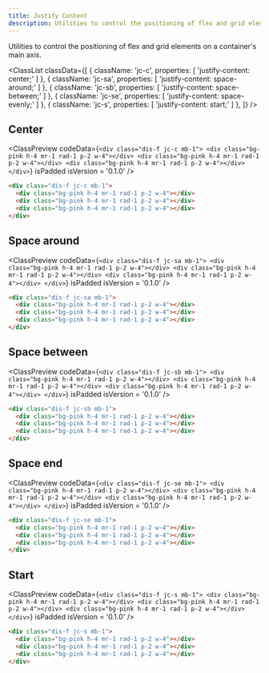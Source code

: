 ```yaml
---
title: Justify Content
description: Utilities to control the positioning of flex and grid elements on a container's main axis.
---
```



Utilities to control the positioning of flex and grid elements on a container's main axis.

<ClassList
  classData={[
    {
      className: 'jc-c',
      properties: [
        'justify-content: center;'
      ]
    },
    {
      className: 'jc-sa',
      properties: [
        'justify-content: space-around;'
      ]
    },
    {
      className: 'jc-sb',
      properties: [
        'justify-content: space-between;'
      ]
    },
    {
      className: 'jc-se',
      properties: [
        'justify-content: space-evenly;'
      ]
    },
    {
      className: 'jc-s',
      properties: [
        'justify-content: start;'
      ]
    },
  ]}
/>

## Center

<ClassPreview
  codeData={`
    <div class="dis-f jc-c mb-1">
      <div class="bg-pink h-4 mr-1 rad-1 p-2 w-4"></div>
      <div class="bg-pink h-4 mr-1 rad-1 p-2 w-4"></div>
      <div class="bg-pink h-4 mr-1 rad-1 p-2 w-4"></div>
    </div>
  `}
  isPadded
  isVersion = '0.1.0'
/>

```html
<div class="dis-f jc-c mb-1">
  <div class="bg-pink h-4 mr-1 rad-1 p-2 w-4"></div>
  <div class="bg-pink h-4 mr-1 rad-1 p-2 w-4"></div>
  <div class="bg-pink h-4 mr-1 rad-1 p-2 w-4"></div>
</div>
```

## Space around

<ClassPreview
  codeData={`
    <div class="dis-f jc-sa mb-1">
      <div class="bg-pink h-4 mr-1 rad-1 p-2 w-4"></div>
      <div class="bg-pink h-4 mr-1 rad-1 p-2 w-4"></div>
      <div class="bg-pink h-4 mr-1 rad-1 p-2 w-4"></div>
    </div>
  `}
  isPadded
  isVersion = '0.1.0'
/>

```html
<div class="dis-f jc-sa mb-1">
  <div class="bg-pink h-4 mr-1 rad-1 p-2 w-4"></div>
  <div class="bg-pink h-4 mr-1 rad-1 p-2 w-4"></div>
  <div class="bg-pink h-4 mr-1 rad-1 p-2 w-4"></div>
</div>
```

## Space between

<ClassPreview
  codeData={`
    <div class="dis-f jc-sb mb-1">
      <div class="bg-pink h-4 mr-1 rad-1 p-2 w-4"></div>
      <div class="bg-pink h-4 mr-1 rad-1 p-2 w-4"></div>
      <div class="bg-pink h-4 mr-1 rad-1 p-2 w-4"></div>
    </div>
  `}
  isPadded
  isVersion = '0.1.0'
/>

```html
<div class="dis-f jc-sb mb-1">
  <div class="bg-pink h-4 mr-1 rad-1 p-2 w-4"></div>
  <div class="bg-pink h-4 mr-1 rad-1 p-2 w-4"></div>
  <div class="bg-pink h-4 mr-1 rad-1 p-2 w-4"></div>
</div>
```

## Space end

<ClassPreview
  codeData={`
    <div class="dis-f jc-se mb-1">
      <div class="bg-pink h-4 mr-1 rad-1 p-2 w-4"></div>
      <div class="bg-pink h-4 mr-1 rad-1 p-2 w-4"></div>
      <div class="bg-pink h-4 mr-1 rad-1 p-2 w-4"></div>
    </div>
  `}
  isPadded
  isVersion = '0.1.0'
/>

```html
<div class="dis-f jc-se mb-1">
  <div class="bg-pink h-4 mr-1 rad-1 p-2 w-4"></div>
  <div class="bg-pink h-4 mr-1 rad-1 p-2 w-4"></div>
  <div class="bg-pink h-4 mr-1 rad-1 p-2 w-4"></div>
</div>
```

## Start

<ClassPreview
  codeData={`
    <div class="dis-f jc-s mb-1">
      <div class="bg-pink h-4 mr-1 rad-1 p-2 w-4"></div>
      <div class="bg-pink h-4 mr-1 rad-1 p-2 w-4"></div>
      <div class="bg-pink h-4 mr-1 rad-1 p-2 w-4"></div>
    </div>
  `}
  isPadded
  isVersion = '0.1.0'
/>

```html
<div class="dis-f jc-s mb-1">
  <div class="bg-pink h-4 mr-1 rad-1 p-2 w-4"></div>
  <div class="bg-pink h-4 mr-1 rad-1 p-2 w-4"></div>
  <div class="bg-pink h-4 mr-1 rad-1 p-2 w-4"></div>
</div>
```